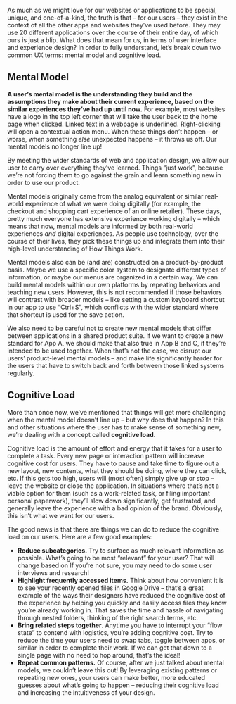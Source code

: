 As much as we might love for our websites or applications to be special, unique, and one-of-a-kind, the truth is that – for our users – they exist in the context of all the other apps and websites they’ve used before. They may use 20 different applications over the course of their entire day, of which ours is just a blip. What does that mean for us, in terms of user interface and experience design? In order to fully understand, let’s break down two common UX terms: mental model and cognitive load. 

## Mental Model

**A user’s mental model is the understanding they build and the assumptions they make about their current experience, based on the similar experiences they’ve had up until now.** For example, most websites have a logo in the top left corner that will take the user back to the home page when clicked. Linked text in a webpage is underlined. Right-clicking will open a contextual action menu. When these things don’t happen – or worse, when something *else* unexpected happens – it throws us off. Our mental models no longer line up! 

By meeting the wider standards of web and application design, we allow our user to carry over everything they’ve learned. Things “just work”, because we’re not forcing them to go against the grain and learn something new in order to use our product. 

Mental models originally came from the analog equivalent or similar real-world experience of what we were doing digitally (for example, the checkout and shopping cart experience of an online retailer). These days, pretty much everyone has extensive experience working digitally – which means that now, mental models are informed by both real-world experiences *and* digital experiences. As people use technology, over the course of their lives, they pick these things up and integrate them into their high-level understanding of How Things Work. 

Mental models also can be (and are) constructed on a product-by-product basis. Maybe we use a specific color system to designate different types of information, or maybe our menus are organized in a certain way. We can build mental models within our own platforms by repeating behaviors and teaching new users. However, this is not recommended if those behaviors will contrast with broader models – like setting a custom keyboard shortcut in our app to use “Ctrl+S”, which conflicts with the wider standard where that shortcut is used for the save action.  

We also need to be careful not to create new mental models that differ between applications in a shared product suite. If we want to create a new standard for App A, we should make that also true in App B and C, if they’re intended to be used together. When that’s not the case, we disrupt our users’ product-level mental models – and make life significantly harder for the users that have to switch back and forth between those linked systems regularly. 

## Cognitive Load

More than once now, we’ve mentioned that things will get more challenging when the mental model doesn’t line up – but why does that happen? In this and other situations where the user has to make sense of something new, we’re dealing with a concept called **cognitive load**. 

Cognitive load is the amount of effort and energy that it takes for a user to complete a task. Every new page or interaction pattern will increase cognitive cost for users. They have to pause and take time to figure out a new layout, new contents, what they should be doing, where they can click, etc. If this gets too high, users will (most often) simply give up or stop – leave the website or close the application. In situations where that’s not a viable option for them (such as a work-related task, or filing important personal paperwork), they’ll slow down significantly, get frustrated, and generally leave the experience with a bad opinion of the brand. Obviously, this isn’t what we want for our users. 

The good news is that there are things we can do to reduce the cognitive load on our users. Here are a few good examples: 

- **Reduce subcategories.** Try to surface as much relevant information as possible. What’s going to be most “relevant” for your user? That will change based on  If you’re not sure, you may need to do some user interviews and research!
- **Highlight frequently accessed items.** Think about how convenient it is to see your recently opened files in Google Drive – that’s a great example of the ways their designers have reduced the cognitive cost of the experience by helping you quickly and easily access files they know you’re already working in. That saves the time and hassle of navigating through nested folders, thinking of the right search terms, etc.
- **Bring related steps together**. Anytime you have to interrupt your “flow state” to contend with logistics, you’re adding cognitive cost. Try to reduce the time your users need to swap tabs, toggle between apps, or similar in order to complete their work. If we can get that down to a single page with no need to hop around, that’s the ideal!
- **Repeat common patterns.** Of course, after we just talked about mental models, we couldn’t leave this out! By leveraging existing patterns or repeating new ones, your users can make better, more educated guesses about what’s going to happen – reducing their cognitive load and increasing the intuitiveness of your design.
